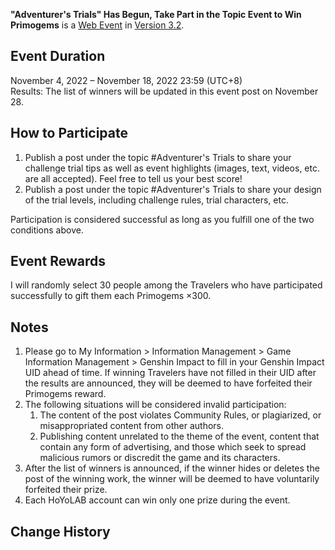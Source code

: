 {{Event
|name              = "Adventurer's Trials" Has Begun, Take Part in the Topic Event to Win Primogems
|image             = Adventurer's Trials Has Begun, Take Part in the Topic Event to Win Primogems.png
|type              = Web
|group             = Submission
|time_known        = yes
|time_start        = 2022-11-04 12:00
|time_start_offset = GMT+8
|time_end          = 2022-11-18 23:59
|time_end_offset   = GMT+8
|link              = https://www.hoyolab.com/article/13418352
}}
{{Description|Olah! Hello, Travelers~<br>As adventurers of Teyvat, you have often had to face various challenges and trials!<br>Did you have an exciting experience in the "[[Adventurer's Trials]]" event? If you could design the challenge trials, what ideas would you come up with? Come share it all with us!<br>Share your ideas for a chance to win Primogems!}}
'''"Adventurer's Trials" Has Begun, Take Part in the Topic Event to Win Primogems''' is a [[Web Event]] in [[Version 3.2]].

==Event Duration==
November 4, 2022 – November 18, 2022 23:59 (UTC+8)<br>
Results: The list of winners will be updated in this event post on November 28.

==How to Participate==
# Publish a post under the topic #Adventurer's Trials to share your challenge trial tips as well as event highlights (images, text, videos, etc. are all accepted). Feel free to tell us your best score!
# Publish a post under the topic #Adventurer's Trials to share your design of the trial levels, including challenge rules, trial characters, etc.

Participation is considered successful as long as you fulfill one of the two conditions above.

==Event Rewards==
I will randomly select 30 people among the Travelers who have participated successfully to gift them each Primogems ×300.

==Notes==
# Please go to My Information > Information Management > Game Information Management > Genshin Impact to fill in your Genshin Impact UID ahead of time. If winning Travelers have not filled in their UID after the results are announced, they will be deemed to have forfeited their Primogems reward.
# The following situations will be considered invalid participation:
## The content of the post violates Community Rules, or plagiarized, or misappropriated content from other authors.
## Publishing content unrelated to the theme of the event, content that contain any form of advertising, and those which seek to spread malicious rumors or discredit the game and its characters.
# After the list of winners is announced, if the winner hides or deletes the post of the winning work, the winner will be deemed to have voluntarily forfeited their prize.
# Each HoYoLAB account can win only one prize during the event.

==Change History==
{{Change History|3.2}}